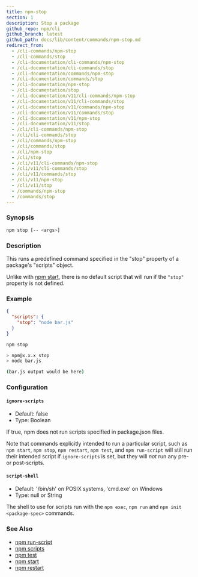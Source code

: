 ```yaml
---
title: npm-stop
section: 1
description: Stop a package
github_repo: npm/cli
github_branch: latest
github_path: docs/lib/content/commands/npm-stop.md
redirect_from:
  - /cli-commands/npm-stop
  - /cli-commands/stop
  - /cli-documentation/cli-commands/npm-stop
  - /cli-documentation/cli-commands/stop
  - /cli-documentation/commands/npm-stop
  - /cli-documentation/commands/stop
  - /cli-documentation/npm-stop
  - /cli-documentation/stop
  - /cli-documentation/v11/cli-commands/npm-stop
  - /cli-documentation/v11/cli-commands/stop
  - /cli-documentation/v11/commands/npm-stop
  - /cli-documentation/v11/commands/stop
  - /cli-documentation/v11/npm-stop
  - /cli-documentation/v11/stop
  - /cli/cli-commands/npm-stop
  - /cli/cli-commands/stop
  - /cli/commands/npm-stop
  - /cli/commands/stop
  - /cli/npm-stop
  - /cli/stop
  - /cli/v11/cli-commands/npm-stop
  - /cli/v11/cli-commands/stop
  - /cli/v11/commands/stop
  - /cli/v11/npm-stop
  - /cli/v11/stop
  - /commands/npm-stop
  - /commands/stop
---
```


### Synopsis

```bash
npm stop [-- <args>]
```

### Description

This runs a predefined command specified in the "stop" property of a package's "scripts" object.

Unlike with [npm start](/cli/v11/commands/npm-start), there is no default script that will run if the `"stop"` property is not defined.

### Example

```json
{
  "scripts": {
    "stop": "node bar.js"
  }
}
```

```bash
npm stop

> npm@x.x.x stop
> node bar.js

(bar.js output would be here)

```

### Configuration

#### `ignore-scripts`

- Default: false
- Type: Boolean

If true, npm does not run scripts specified in package.json files.

Note that commands explicitly intended to run a particular script, such as `npm start`, `npm stop`, `npm restart`, `npm test`, and `npm run-script` will still run their intended script if `ignore-scripts` is set, but they will _not_ run any pre- or post-scripts.

#### `script-shell`

- Default: '/bin/sh' on POSIX systems, 'cmd.exe' on Windows
- Type: null or String

The shell to use for scripts run with the `npm exec`, `npm run` and `npm init <package-spec>` commands.

### See Also

- [npm run-script](/cli/v11/commands/npm-run-script)
- [npm scripts](/cli/v11/using-npm/scripts)
- [npm test](/cli/v11/commands/npm-test)
- [npm start](/cli/v11/commands/npm-start)
- [npm restart](/cli/v11/commands/npm-restart)
